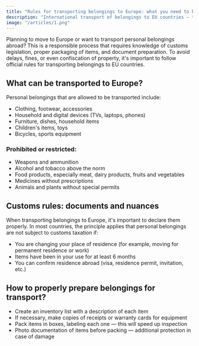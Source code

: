 ```yaml
---
title: "Rules for transporting belongings to Europe: what you need to know"
description: "International transport of belongings to EU countries — the essentials."
image: "/articles/1.png"
---
```



Planning to move to Europe or want to transport personal belongings abroad? This is a responsible process that requires knowledge of customs legislation, proper packaging of items, and document preparation. To avoid delays, fines, or even confiscation of property, it's important to follow official rules for transporting belongings to EU countries.

## What can be transported to Europe?

Personal belongings that are allowed to be transported include:

- Clothing, footwear, accessories
- Household and digital devices (TVs, laptops, phones)
- Furniture, dishes, household items
- Children's items, toys
- Bicycles, sports equipment

### Prohibited or restricted:

- Weapons and ammunition
- Alcohol and tobacco above the norm
- Food products, especially meat, dairy products, fruits and vegetables
- Medicines without prescriptions
- Animals and plants without special permits

## Customs rules: documents and nuances

When transporting belongings to Europe, it's important to declare them properly. In most countries, the principle applies that personal belongings are not subject to customs taxation if:

- You are changing your place of residence (for example, moving for permanent residence or work)
- Items have been in your use for at least 6 months
- You can confirm residence abroad (visa, residence permit, invitation, etc.)

## How to properly prepare belongings for transport?

- Create an inventory list with a description of each item
- If necessary, make copies of receipts or warranty cards for equipment
- Pack items in boxes, labeling each one — this will speed up inspection
- Photo documentation of items before packing — additional protection in case of damage